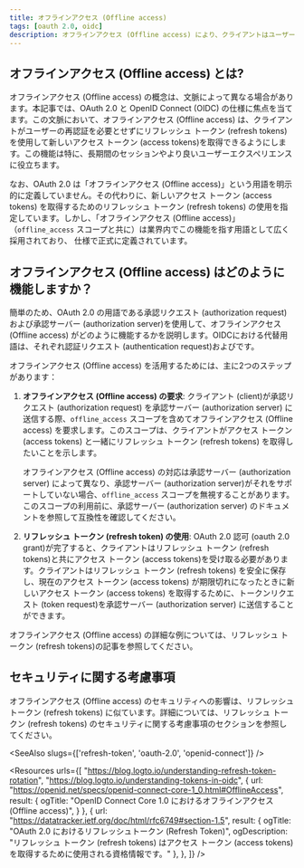 ```yaml
---
title: オフラインアクセス (Offline access)
tags: [oauth 2.0, oidc]
description: オフラインアクセス (Offline access) により、クライアントはユーザーが再認証することなく新しいアクセス トークン (access tokens) を取得できます。これは、長期間のセッションやより良いユーザーエクスペリエンスに役立ちます。
---
```


## オフラインアクセス (Offline access) とは?

オフラインアクセス (Offline access) の概念は、文脈によって異なる場合があります。本記事では、OAuth 2.0 と OpenID Connect (OIDC) の仕様に焦点を当てます。この文脈において、オフラインアクセス (Offline access) は、クライアントがユーザーの再認証を必要とせずに<Ref slug="refresh-token">リフレッシュ トークン (refresh tokens)</Ref>を使用して新しい<Ref slug="access-token">アクセス トークン (access tokens)</Ref>を取得できるようにします。この機能は特に、長期間のセッションやより良いユーザーエクスペリエンスに役立ちます。

なお、OAuth 2.0 は「オフラインアクセス (Offline access)」という用語を明示的に定義していません。その代わりに、新しいアクセス トークン (access tokens) を取得するためのリフレッシュ トークン (refresh tokens) の使用を指定しています。しかし、「オフラインアクセス (Offline access)」（`offline_access` スコープと共に）は業界内でこの機能を指す用語として広く採用されており、<Ref slug="openid-connect" /> 仕様で正式に定義されています。

## オフラインアクセス (Offline access) はどのように機能しますか？

簡単のため、OAuth 2.0 の用語である<Ref slug="authorization-request">承認リクエスト (authorization request)</Ref>および<Ref slug="authorization-server">承認サーバー (authorization server)</Ref>を使用して、オフラインアクセス (Offline access) がどのように機能するかを説明します。OIDCにおける代替用語は、それぞれ<Ref slug="authentication-request">認証リクエスト (authentication request)</Ref>および<Ref slug="openid-connect" headingId="openid-provider-op" />です。

オフラインアクセス (Offline access) を活用するためには、主に2つのステップがあります：

1. **オフラインアクセス (Offline access) の要求**: <Ref slug="client">クライアント (client)</Ref>が承認リクエスト (authorization request) を承認サーバー (authorization server) に送信する際、`offline_access` スコープを含めてオフラインアクセス (Offline access) を要求します。このスコープは、クライアントがアクセス トークン (access tokens) と一緒にリフレッシュ トークン (refresh tokens) を取得したいことを示します。

   オフラインアクセス (Offline access) の対応は承認サーバー (authorization server) によって異なり、承認サーバー (authorization server)がそれをサポートしていない場合、`offline_access` スコープを無視することがあります。このスコープの利用前に、承認サーバー (authorization server) のドキュメントを参照して互換性を確認してください。

2. **リフレッシュ トークン (refresh token) の使用**: <Ref slug="oauth-2.0-grant">OAuth 2.0 認可 (oauth 2.0 grant)</Ref>が完了すると、クライアントは<Ref slug="refresh-token">リフレッシュ トークン (refresh tokens)</Ref>と共に<Ref slug="access-token">アクセス トークン (access tokens)</Ref>を受け取る必要があります。クライアントはリフレッシュ トークン (refresh tokens) を安全に保存し、現在のアクセス トークン (access tokens) が期限切れになったときに新しいアクセス トークン (access tokens) を取得するために、<Ref slug="token-request">トークンリクエスト (token request)</Ref>を承認サーバー (authorization server) に送信することができます。

オフラインアクセス (Offline access) の詳細な例については、<Ref slug="refresh-token">リフレッシュ トークン (refresh tokens)</Ref>の記事を参照してください。

## セキュリティに関する考慮事項

オフラインアクセス (Offline access) のセキュリティへの影響は、リフレッシュ トークン (refresh tokens) に似ています。詳細については、リフレッシュ トークン (refresh tokens) の<Ref slug="refresh-token" headingId="security-considerations">セキュリティに関する考慮事項</Ref>のセクションを参照してください。

<SeeAlso slugs={['refresh-token', 'oauth-2.0', 'openid-connect']} />

<Resources
  urls={[
    "https://blog.logto.io/understanding-refresh-token-rotation",
    "https://blog.logto.io/understanding-tokens-in-oidc",
    {
      url: "https://openid.net/specs/openid-connect-core-1_0.html#OfflineAccess",
      result: {
        ogTitle: "OpenID Connect Core 1.0 におけるオフラインアクセス (Offline access)",
      }
    },
    {
      url: "https://datatracker.ietf.org/doc/html/rfc6749#section-1.5",
      result: {
        ogTitle: "OAuth 2.0 におけるリフレッシュトークン (Refresh Token)",
        ogDescription: "リフレッシュ トークン (refresh tokens) はアクセス トークン (access tokens) を取得するために使用される資格情報です。"
      },
    },
  ]}
/>